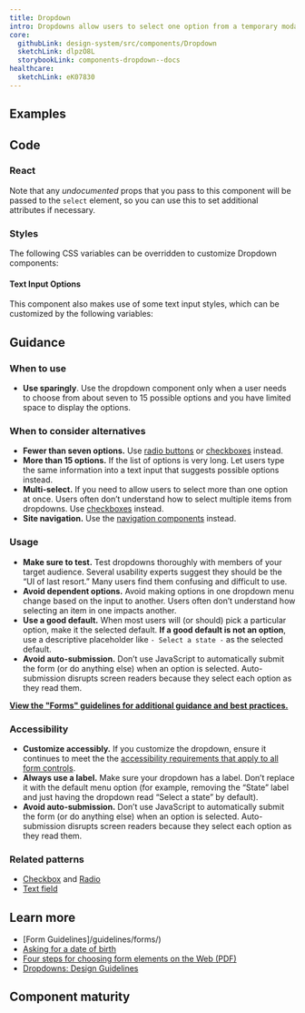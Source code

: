 ```yaml
---
title: Dropdown
intro: Dropdowns allow users to select one option from a temporary modal menu.
core:
  githubLink: design-system/src/components/Dropdown
  sketchLink: dlpzO8L
  storybookLink: components-dropdown--docs
healthcare:
  sketchLink: eK07830
---
```


## Examples

<StorybookExample
  componentName="dropdown"
  storyId="components-dropdown--default"
  minHeight={250}
/>

## Code

### React

Note that any _undocumented_ props that you pass to this component will be passed to the `select` element, so you can use this to set additional attributes if necessary.

<PropTable componentName="Dropdown" />

### Styles

The following CSS variables can be overridden to customize Dropdown components:

<ComponentThemeOptions
  componentname="dropdown"
/>

#### Text Input Options

This component also makes use of some text input styles, which can be customized by the following variables:

<ComponentThemeOptions
  componentname="text-input"
/>

## Guidance

### When to use

- **Use sparingly**. Use the dropdown component only when a user needs to choose from about seven to 15 possible options and you have limited space to display the options.

### When to consider alternatives

- **Fewer than seven options.** Use [radio buttons](/components/radio) or [checkboxes](/components/checkbox/) instead.
- **More than 15 options.** If the list of options is very long. Let users type the same information into a text input that suggests possible options instead.
- **Multi-select.** If you need to allow users to select more than one option at once. Users often don’t understand how to select multiple items from dropdowns. Use [checkboxes]({{root}}/components/choice) instead.
- **Site navigation.** Use the [navigation components](/components/vertical-nav/) instead.

### Usage

- **Make sure to test.** Test dropdowns thoroughly with members of your target audience. Several usability experts suggest they should be the “UI of last resort.” Many users find them confusing and difficult to use.
- **Avoid dependent options.** Avoid making options in one dropdown menu change based on the input to another. Users often don’t understand how selecting an item in one impacts another.
- **Use a good default.** When most users will (or should) pick a particular option, make it the selected default. **If a good default is not an option**, use a descriptive placeholder like `- Select a state -` as the selected default.
- **Avoid auto-submission.** Don’t use JavaScript to automatically submit the form (or do anything else) when an option is selected. Auto-submission disrupts screen readers because they select each option as they read them.

**[View the "Forms" guidelines for additional guidance and best practices.](/patterns/forms/)**

### Accessibility

- **Customize accessibly.** If you customize the dropdown, ensure it continues to meet the the [accessibility requirements that apply to all form controls](https://designsystem.digital.gov/components/form-controls/).
- **Always use a label.** Make sure your dropdown has a label. Don’t replace it with the default menu option (for example, removing the “State” label and just having the dropdown read “Select a state” by default).
- **Avoid auto-submission.** Don’t use JavaScript to automatically submit the form (or do anything else) when an option is selected. Auto-submission disrupts screen readers because they select each option as they read them.

### Related patterns

- [Checkbox](/components/checkbox) and [Radio](/components/radio/)
- [Text field](/components/text-field/)

## Learn more

- [Form Guidelines]/guidelines/forms/)
- [Asking for a date of birth](https://designnotes.blog.gov.uk/2013/12/05/asking-for-a-date-of-birth/)
- [Four steps for choosing form elements on the Web (PDF)](http://www.formsthatwork.com/files/Articles/dropdown.pdf)
- [Dropdowns: Design Guidelines](https://www.nngroup.com/articles/drop-down-menus/)

## Component maturity

<MaturityChecklist
  a11yStandards={true}
  color={true}
  forcedColors={true}
  screenReaders={true}
  keyboardNavigable={true}
  storybook={true}
  responsive={true}
  spanish={null}
  completeUiKit={false}
  responsiveUiKit={false}
  tokensInCode={true}
  tokensInSketch={true}
/>
